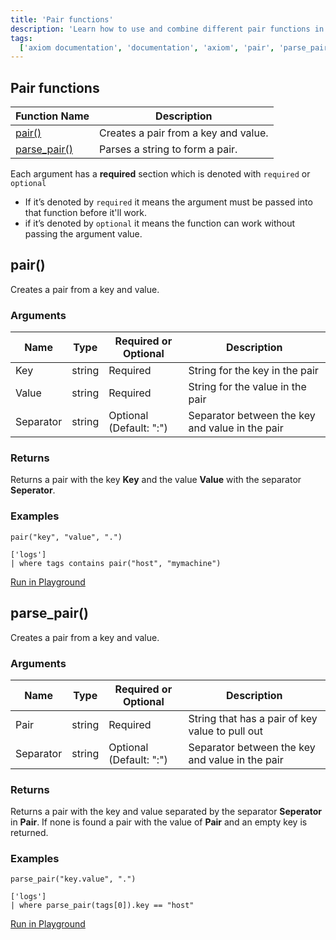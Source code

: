 ```yaml
---
title: 'Pair functions'
description: 'Learn how to use and combine different pair functions in APL'
tags:
  ['axiom documentation', 'documentation', 'axiom', 'pair', 'parse_pair']
---
```


## Pair functions

| **Function Name**                                       | **Description**                                                                 |
| ------------------------------------------------------- | ------------------------------------------------------------------------------- |
| [pair()](<#pair()>)                                     | Creates a pair from a key and value.                                            |
| [parse_pair()](<#parse-pair()>)                         | Parses a string to form a pair.                                                 |

Each argument has a **required** section which is denoted with `required` or `optional`

- If it’s denoted by `required` it means the argument must be passed into that function before it'll work.
- if it’s denoted by `optional` it means the function can work without passing the argument value.

## pair()

Creates a pair from a key and value.

### Arguments

| **Name**  | **Type** | **Required or Optional** | **Description**                                                                    |
| --------- | -------- | ------------------------ | ---------------------------------------------------------------------------------- |
| Key       | string   | Required                 | String for the key in the pair                                                     |
| Value     | string   | Required                 | String for the value in the pair                                                   |
| Separator | string   | Optional (Default: ":")  | Separator between the key and value in the pair                                    |

### Returns

Returns a pair with the key **Key** and the value **Value** with the separator **Seperator**.

### Examples

```kusto
pair("key", "value", ".")
```

```kusto
['logs']
| where tags contains pair("host", "mymachine")
```

[Run in Playground]()

## parse_pair()

Creates a pair from a key and value.

### Arguments

| **Name**  | **Type** | **Required or Optional** | **Description**                                                                    |
| --------- | -------- | ------------------------ | ---------------------------------------------------------------------------------- |
| Pair      | string   | Required                 | String that has a pair of key value to pull out                                    |
| Separator | string   | Optional (Default: ":")  | Separator between the key and value in the pair                                    |

### Returns

Returns a pair with the key and value separated by the separator **Seperator** in **Pair**. If
none is found a pair with the value of **Pair** and an empty key is returned.

### Examples

```kusto
parse_pair("key.value", ".")
```

```kusto
['logs']
| where parse_pair(tags[0]).key == "host"
```

[Run in Playground]()

